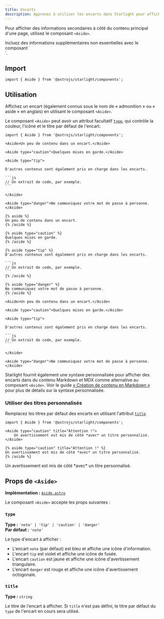 ```yaml
---
title: Encarts
description: Apprenez à utiliser les encarts dans Starlight pour afficher des informations secondaires à côté du contenu principal d'une page.
---
```



Pour afficher des informations secondaires à côté du contenu principal d'une page, utilisez le composant `<Aside>`.


<Preview>

<Aside slot="preview">
Incluez des informations supplémentaires non essentielles avec le composant `<Aside>`.
</Aside>

</Preview>

## Import

```tsx
import { Aside } from '@astrojs/starlight/components';
```

## Utilisation

Affichez un encart (également connus sous le nom de « admonition » ou « aside » en anglais) en utilisant le composant `<Aside>`.

Le composant `<Aside>` peut avoir un attribut facultatif [`type`](#type), qui contrôle la couleur, l'icône et le titre par défaut de l'encart.

<Preview>

````mdx
import { Aside } from '@astrojs/starlight/components';

<Aside>Un peu de contenu dans un encart.</Aside>

<Aside type="caution">Quelques mises en garde.</Aside>

<Aside type="tip">

D'autres contenus sont également pris en charge dans les encarts.

```js
// Un extrait de code, par exemple.
```

</Aside>

<Aside type="danger">Ne communiquez votre mot de passe à personne.</Aside>
````

<Fragment slot="markdoc">

````markdoc
{% aside %}
Un peu de contenu dans un encart.
{% /aside %}

{% aside type="caution" %}
Quelques mises en garde.
{% /aside %}

{% aside type="tip" %}
D'autres contenus sont également pris en charge dans les encarts.

```js
// Un extrait de code, par exemple.
```
{% /aside %}

{% aside type="danger" %}
Ne communiquez votre mot de passe à personne.
{% /aside %}
````

</Fragment>

<Fragment slot="preview">

    <Aside>Un peu de contenu dans un encart.</Aside>

    <Aside type="caution">Quelques mises en garde.</Aside>

    <Aside type="tip">

    D'autres contenus sont également pris en charge dans les encarts.

    ```js
    // Un extrait de code, par exemple.
    ```

    </Aside>

    <Aside type="danger">Ne communiquez votre mot de passe à personne.</Aside>

</Fragment>

</Preview>

Starlight fournit également une syntaxe personnalisée pour afficher des encarts dans du contenu Markdown et MDX comme alternative au composant `<Aside>`.
Voir le guide [« Création de contenu en Markdown »](/fr/guides/authoring-content/#encarts) pour plus de détails sur la syntaxe personnalisée.

### Utiliser des titres personnalisés

Remplacez les titres par défaut des encarts en utilisant l'attribut [`title`](#title).

<Preview>

```mdx 'title="Attention !"'
import { Aside } from '@astrojs/starlight/components';

<Aside type="caution" title="Attention !">
	Un avertissement est mis de côté *avec* un titre personnalisé.
</Aside>
```

<Fragment slot="markdoc">

```markdoc 'title="Attention !"'
{% aside type="caution" title="Attention !" %}
Un avertissement est mis de côté *avec* un titre personnalisé.
{% /aside %}
```

</Fragment>

<Aside slot="preview" type="caution" title="Attention !">
	Un avertissement est mis de côté *avec* un titre personnalisé.
</Aside>

</Preview>

## Props de `<Aside>`

**Implémentation :** [`Aside.astro`](https://github.com/withastro/starlight/blob/main/packages/starlight/user-components/Aside.astro)

Le composant `<Aside>` accepte les props suivantes :

### `type`

**Type :** `'note' | 'tip' | 'caution' | 'danger'`  
**Par défaut :** `'note'`

Le type d'encart à afficher :

- L'encart `note` (par défaut) est bleu et affiche une icône d'information.
- L'encart `tip` est violet et affiche une icône de fusée.
- L'encart `caution` est jaune et affiche une icône d'avertissement triangulaire.
- L'encart `danger` est rouge et affiche une icône d'avertissement octogonale.

### `title`

**Type :** `string`

Le titre de l'encart à afficher.
Si `title` n'est pas défini, le titre par défaut du `type` de l'encart en cours sera utilisé.